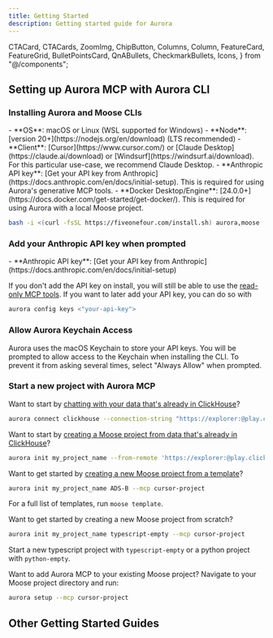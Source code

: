 ```yaml
---
title: Getting Started
description: Getting started guide for Aurora
---
```


  CTACard,
  CTACards,
  ZoomImg,
  ChipButton,
  Columns,
  Column,
  FeatureCard,
  FeatureGrid,
  BulletPointsCard,
  QnABullets,
  CheckmarkBullets,
  Icons,
} from "@/components";

## Setting up Aurora MCP with Aurora CLI

<Steps>

### Installing Aurora and Moose CLIs

<Callout type="info" title="Prerequisites">
- **OS**: macOS or Linux (WSL supported for Windows)
- **Node**: [version 20+](https://nodejs.org/en/download) (LTS recommended)
- **Client**: [Cursor](https://www.cursor.com/) or [Claude Desktop](https://claude.ai/download) or [Windsurf](https://windsurf.ai/download). For this particular use-case, we recommend Claude Desktop.
- **Anthropic API key**: [Get your API key from Anthropic](https://docs.anthropic.com/en/docs/initial-setup). This is required for using Aurora's generative MCP tools.
- **Docker Desktop/Engine**: [24.0.0+](https://docs.docker.com/get-started/get-docker/). This is required for using Aurora with a local Moose project.
</Callout>

```bash filename="Terminal" copy
bash -i <(curl -fsSL https://fiveonefour.com/install.sh) aurora,moose
```

### Add your Anthropic API key when prompted

<Callout type="info" title="Prerequisites">
- **Anthropic API key**: [Get your API key from Anthropic](https://docs.anthropic.com/en/docs/initial-setup)
</Callout>


If you don't add the API key on install, you will still be able to use the [read-only MCP tools](/aurora/reference/tool-reference#read-tools). If you want to later add your API key, you can do so with 

```bash filename="Terminal" copy
aurora config keys <"your-api-key">
```

### Allow Aurora Keychain Access 
Aurora uses the macOS Keychain to store your API keys. You will be prompted to allow access to the Keychain when installing the CLI. To prevent it from asking several times, select "Always Allow" when prompted.

### Start a new project with Aurora MCP

Want to start by [chatting with your data that's already in ClickHouse](../aurora/quickstart/clickhouse-chat)?
```bash filename="Terminal" copy
aurora connect clickhouse --connection-string "https://explorer:@play.clickhouse.com:443/?database=default" --mcp claude-desktop
```

Want to start by [creating a Moose project from data that's already in ClickHouse](../aurora/quickstart/clickhouse-proj)?

```bash filename="Terminal" copy
aurora init my_project_name --from-remote 'https://explorer:@play.clickhouse.com:443/?database=default' --language python --mcp windsurf-global
```

Want to get started by [creating a new Moose project from a template](../aurora/quickstart/from-template)?

```bash filename="Terminal" copy
aurora init my_project_name ADS-B --mcp cursor-project
```

For a full list of templates, run `moose template`.

Want to get started by creating a new Moose project from scratch?

```bash filename="Terminal" copy
aurora init my_project_name typescript-empty --mcp cursor-project
```

Start a new typescript project with `typescript-empty` or a python project with `python-empty`.

Want to add Aurora MCP to your existing Moose project? Navigate to your Moose project directory and run:

```bash filename="Terminal" copy
aurora setup --mcp cursor-project
```

</Steps>

## Other Getting Started Guides

<FeatureGrid columns={2}>
    
  <FeatureCard
    href="/aurora/getting-started/mcp-json"
    Icon={Icons.json}
    title="Configuring Aurora MCP with MCP.JSON"
    description="
    "
    variant="aurora"
  />
  
  <FeatureCard
    href="/aurora/getting-startedclient-reference"
    Icon={Icons.computer}
    title="Client Reference"
    description="Claude, Cursor, Windsurf, and other clients"
    variant="aurora"
  />

</FeatureGrid>
